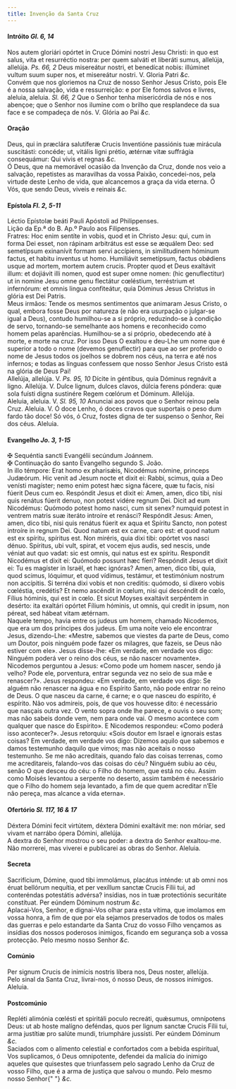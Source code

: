 ```yaml
---
title: Invenção da Santa Cruz
---
```


<h4 class="text-center">
  Intróito <em>Gl. 6, 14</em>
</h4>
<div class="container-fluid">
  <div class="row">
    <div class="col-6 dropcaps text-justify">
      Nos autem gloriári opórtet in Cruce Dómini nostri Jesu Christi: in quo est
      salus, vita et resurréctio nostra: per quem salváti et liberáti sumus,
      allelúja, allelúja. <em>Ps. 66, 2</em> Deus misereátur nostri, et
      benedícat nobis: illúminet vultum suum super nos, et misereátur nostri. V.
      Gloria Patri <em>&c.</em>
    </div>
    <div class="col-6 dropcaps text-justify">
      Convém que nos gloriemos na Cruz de nosso Senhor Jesus Cristo, pois Ele é
      a nossa salvação, vida e ressurreição: e por Ele fomos salvos e livres,
      aleluia, aleluia. <em>Sl. 66, 2</em> Que o Senhor tenha misericórdia de
      nós e nos abençoe; que o Senhor nos ilumine com o brilho que resplandece
      da sua face e se compadeça de nós. V. Glória ao Pai <em>&c.</em>
    </div>
  </div>
</div>

<h4 class="text-center">Oração</h4>
<div class="container-fluid">
  <div class="row">
    <div class="col-6 dropcaps text-justify">
      Deus, qui in præclára salutíferæ Crucis Inventióne passiónis tuæ mirácula
      suscitásti: concéde; ut, vitális ligni prétio, ætérnæ vitæ suffrágia
      consequámur: Qui vivis et regnas <em>&c.</em>
    </div>
    <div class="col-6 dropcaps text-justify">
      Ó Deus, que na memorável ocasião da Invenção da Cruz, donde nos veio a
      salvação, repetistes as maravilhas da vossa Paixão, concedei-nos, pela
      virtude deste Lenho de vida, que alcancemos a graça da vida eterna. Ó Vós,
      que sendo Deus, viveis e reinais <em>&c.</em>
    </div>
  </div>
</div>

<h4 class="text-center">
  Epístola <em>Fl. 2, 5-11</em>
</h4>
<div class="container-fluid">
  <div class="row">
    <div class="col-6 text-justify">
      Léctio Epístolæ beáti Pauli Apóstoli ad Philippenses.
    </div>
    <div class="col-6 text-justify">
      Lição da Ep.ª do B. Ap.º Paulo aos Filipenses.
    </div>
    <div class="col-6 dropcaps text-justify">
      Fratres: Hoc enim sentíte in vobis, quod et in Christo Jesu: qui, cum in
      forma Dei esset, non rápinam arbitrátus est esse se æquálem Deo: sed
      semetípsum exinanívit formam servi accípiens, in similitudinem hóminum
      factus, et habitu inventus ut homo. Humiliávit semetípsum, factus obǿdiens
      usque ad mortem, mortem autem crucis. Propter quod et Deus exaltávit
      illum: et dojiávit illi nomen, quod est super omne nomen: (hic
      genuflectitur) ut in nomine Jesu omne genu flectátur cœléstium,
      terréstrium et infernórum: et omnis lingua confiteátur, quia Dóminus Jesus
      Christus in glória est Dei Patris.
    </div>
    <div class="col-6 dropcaps text-justify">
      Meus irmãos: Tende os mesmos sentimentos que animaram Jesus Cristo, o
      qual, embora fosse Deus por natureza (e não era usurpação o julgar-se
      igual a Deus), contudo humilhou-se a si próprio, reduzindo-se à condição
      de servo, tornando-se semelhante aos homens e reconhecido como homem pelas
      aparências. Humilhou-se a si próprio, obedecendo até à morte, e morte na
      cruz. Por isso Deus O exaltou e deu-Lhe um nome que é superior a todo o
      nome (devemos genuflectir) para que ao ser proferido o nome de Jesus todos
      os joelhos se dobrem nos céus, na terra e até nos infernos; e todas as
      línguas confessem que nosso Senhor Jesus Cristo está na glória de Deus
      Pai!
    </div>
  </div>
</div>

<div class="container-fluid">
  <div class="row">
    <div class="col-6 text-justify">
      Allelúja, allelúja. V. <em>Ps. 95, 10</em> Dícite in géntibus, quia
      Dóminus regnávit a ligno. Allelúja. V. Dulce lignum, dulces clavos, dúlcia
      ferens póndera: quæ sola fuísti digna sustinére Regem cœlórum et Dóminum.
      Allelúja.
    </div>
    <div class="col-6 text-justify">
      Aleluia, aleluia. V. <em>Sl. 95, 10</em> Anunciai aos povos que o Senhor
      reinou pela Cruz. Aleluia. V. Ó doce Lenho, ó doces cravos que suportais o
      peso dum fardo tão doce! Só vós, ó Cruz, fostes digna de ter suspenso o
      Senhor, Rei dos céus. Aleluia.
    </div>
  </div>
</div>

<h4 class="text-center">
  Evangelho <em>Jo. 3, 1-15</em>
</h4>
<div class="container-fluid">
  <div class="row">
    <div class="col-6 text-justify">
      <span class="text-danger">&#10016;</span> Sequéntia sancti Evangélii
      secúndum Joánnem.
    </div>
    <div class="col-6 text-justify">
      <span class="text-danger">&#10016;</span> Continuação do santo Evangelho
      segundo S. João.
    </div>
    <div class="col-6 dropcaps text-justify">
      In illo témpore: Erat homo ex pharisǽis, Nicodémus nómine, princeps
      Judæórum. Hic venit ad Jesum nocte et dixit ei: Rabbi, scimus, quia a Deo
      venísti magíster; nemo enim potest hæc signa fácere, quæ tu facis, nisi
      fúerit Deus cum eo. Respóndit Jesus et dixit ei: Amen, amen, dico tibi,
      nisi quis renátus fúerit denuo, non potest vidére regnum Dei. Dicit ad eum
      Nicodémus: Quómodo potest homo nasci, cum sit senex? numquid potest in
      ventrem matris suæ iteráto introíre et renásci? Respóndit Jesus: Amen,
      amen, dico tibi, nisi quis renátus fúerit ex aqua et Spíritu Sancto, non
      potest introíre in regnum Dei. Quod natum est ex carne, caro est: et quod
      natum est ex spíritu, spíritus est. Non miréris, quia dixi tibi: opórtet
      vos nasci dénuo. Spíritus, ubi vult, spirat, et vocem ejus audis, sed
      nescis, unde véniat aut quo vadat: sic est omnis, qui natus est ex
      spíritu. Respondit Nicodémus et dixit ei: Quómodo possunt hæc fíeri?
      Respóndit Jesus et dixit ei: Tu es magíster in Israël, et hæc ignóras?
      Amen, amen, dico tibi, quia, quod scimus, lóquimur, et quod vídimus,
      testámur, et testimónium nostrum non accípitis. Si terréna dixi vobis et
      non creditis: quómodo, si díxero vobis cœléstia, credétis? Et nemo
      ascéndit in cœlum, nisi qui descéndit de cœlo, Fílius hóminis, qui est in
      cœlo. Et sicut Moyses exaltávit serpéntem in desérto: ita exaltári opórtet
      Fílium hóminis, ut omnis, qui credit in ipsum, non péreat, sed hábeat
      vitam ætérnam.
    </div>
    <div class="col-6 dropcaps text-justify">
      Naquele tempo, havia entre os judeus um homem, chamado Nicodemos, que era
      um dos príncipes dos judeus. Em uma noite veio ele encontrar Jesus,
      dizendo-Lhe: «Mestre, sabemos que viestes da parte de Deus, como um
      Doutor, pois ninguém pode fazer os milagres, que fazeis, se Deus não
      estiver com ele». Jesus disse-lhe: «Em verdade, em verdade vos digo:
      Ninguém poderá ver o reino dos céus, se não nascer novamente». Nicodemos
      perguntou a Jesus: «Como pode um homem nascer, sendo já velho? Pode ele,
      porventura, entrar segunda vez no seio de sua mãe e renascer?». Jesus
      respondeu: «Em verdade, em verdade vos digo: Se alguém não renascer na
      água e no Espírito Santo, não pode entrar no reino de Deus. O que nasceu
      da carne, é carne; e o que nasceu do espírito, é espírito. Não vos
      admireis, pois, de que vos houvesse dito: é necessário que nasçais outra
      vez. O vento sopra onde lhe parece, e ouvis o seu som; mas não sabeis
      donde vem, nem para onde vai. O mesmo acontece com qualquer que nasce do
      Espírito». E Nicodemos respondeu: «Como poderá isso acontecer?». Jesus
      retorquiu: «Sois doutor em Israel e ignorais estas coisas? Em verdade, em
      verdade vos digo: Dizemos aquilo que sabemos e damos testemunho daquilo
      que vimos; mas não aceitais o nosso testemunho. Se me não acreditais,
      quando falo das coisas terrenas, como me acreditareis, falando-vos das
      coisas do céu? Ninguém subiu ao céu, senão O que desceu do céu: o Filho do
      homem, que está no céu. Assim como Moisés levantou a serpente no deserto,
      assim também é necessário que o Filho do homem seja levantado, a fim de
      que quem acreditar n’Ele não pereça, mas alcance a vida eterna».
    </div>
  </div>
</div>

<h4 class="text-center">
  Ofertório <em>Sl. 117, 16 & 17</em>
</h4>
<div class="container-fluid">
  <div class="row">
    <div class="col-6 dropcaps text-justify">
      Déxtera Dómini fecit virtútem, déxtera Dómini exaltávit me: non móriar,
      sed vivam et narrábo ópera Dómini, allelúja.
    </div>
    <div class="col-6 dropcaps text-justify">
      A dextra do Senhor mostrou o seu poder: a dextra do Senhor exaltou-me. Não
      morrerei, mas viverei e publicarei as obras do Senhor. Aleluia.
    </div>
  </div>
</div>

<h4 class="text-center">Secreta</h4>
<div class="container-fluid">
  <div class="row">
    <div class="col-6 dropcaps text-justify">
      Sacrifícium, Dómine, quod tibi immolámus, placátus inténde: ut ab omni nos
      éruat bellórum nequítia, et per vexíllum sanctæ Crucis Fílii tui, ad
      conteréndas potestátis advérsa? insídias, nos in tuæ protectiónis
      securitáte constítuat. Per eúndem Dóminum nostrum <em>&c.</em>
    </div>
    <div class="col-6 dropcaps text-justify">
      Aplacai-Vos, Senhor, e dignai-Vos olhar para esta vítima, que imolamos em
      vossa honra, a fim de que por ela sejamos preservados de todos os males
      das guerras e pelo estandarte da Santa Cruz do vosso Filho vençamos as
      insídias dos nossos poderosos inimigos, ficando em segurança sob a vossa
      protecção. Pelo mesmo nosso Senhor <em>&c.</em>
    </div>
  </div>
</div>

<h4 class="text-center">Comúnio</h4>
<div class="container-fluid">
  <div class="row">
    <div class="col-6 dropcaps text-justify">
      Per signum Crucis de inimícis nostris líbera nos, Deus noster, allelúja.
    </div>
    <div class="col-6 dropcaps text-justify">
      Pelo sinal da Santa Cruz, livrai-nos, ó nosso Deus, de nossos inimigos.
      Aleluia.
    </div>
  </div>
</div>

<h4 class="text-center">Postcomúnio</h4>
<div class="container-fluid">
  <div class="row">
    <div class="col-6 dropcaps text-justify">
      Repléti alimónia cœlésti et spiritáli poculo recreáti, quǽsumus,
      omnípotens Deus: ut ab hoste malígno deféndas, quos per lignum sanctæ
      Crucis Fílii tui, arma justítiæ pro salúte mundi, triumpháre jussísti. Per
      eúndem Dóminum <em>&c.</em>
    </div>
    <div class="col-6 dropcaps text-justify">
      Saciados com o alimento celestial e confortados com a bebida espiritual,
      Vos suplicamos, ó Deus omnipotente, defendei da malícia do inimigo aqueles
      que quisestes que triunfassem pelo sagrado Lenho da Cruz de vosso Filho,
      que é a arma de justiça que salvou o mundo. Pelo mesmo nosso Senhor{" "}
      <em>&c.</em>
    </div>
  </div>
</div>
